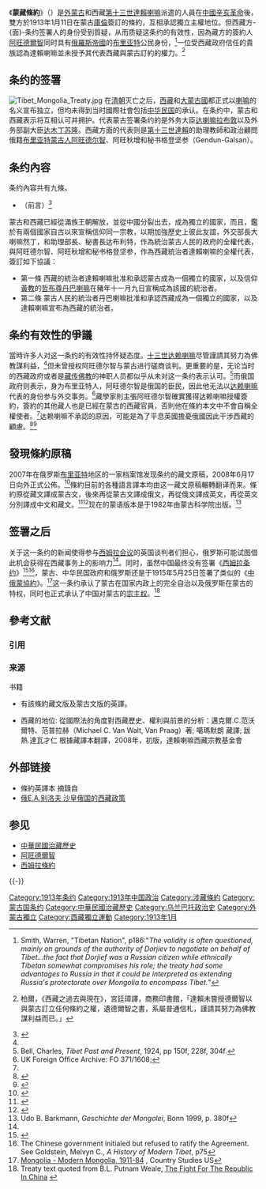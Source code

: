 {{西藏歷史}}

《'''蒙藏條約'''》（{{mong|m=ᠮᠣᠩᠭᠣᠯ<br />ᠲᠥᠪᠡᠳ<br /> ᠦᠨ<br />ᠭᠡᠷ᠎ᠡ|k=Монгол-Төвөдийн гэрээ}}）是[[外蒙古|外蒙古]]和西藏[[第十三世達賴喇嘛|第十三世達賴喇嘛]]派遣的人員在[[中國|中國]][[辛亥革命|辛亥革命]]後，雙方於1913年1月11日在蒙古[[庫倫|庫倫]]簽訂的條約，互相承認獨立主權地位。但西藏方-{面}-条约签署人的身份受到質疑，从而质疑这条约的有效性，因為藏方的簽約人[[阿旺德爾智|阿旺德爾智]]同时具有[[俄羅斯帝國|俄羅斯帝國]]的[[布里亚特|布里亚特]]公民身份，<ref>Smith, Warren, "Tibetan Nation", p186:"''The validity is often questioned, mainly on grounds of the authority of Dorjiev to negotiate on behalf of Tibet...the fact that Dorjief was a Russian citizen while ethnically Tibetan somewhat compromises his role; the treaty had some advantages to Russia in that it could be interpreted as extending Russia's protectorate over Mongolia to encompass Tibet.''"</ref>一位受西藏政府信任的貴族認為達賴喇嘛並未授予其代表西藏與蒙古訂約的權力。<ref name="柏爾">{{cite book
 |author       = Sir Charles Alfred Bell
 |title        = Tibet, Past & Present
 |url          = https://books.google.com/books?id=LD7xAAAAIAAJ&pg=PA229
 |year         = 1924
 |publisher    = Clarendon Press
 |isbn         = 978-0-598-95955-3
 |pages        = 229–230
 |quote        = It is customary for the Dalai Lama to give letters to persons, asking them to help the religion; but such letters would not be sufficient authority to warrant their concluding a treaty on behalf of Tibet.
 |access-date  = 2020-10-26
 |archive-date = 2020-11-08
 |archive-url  = https://web.archive.org/web/20201108201312/https://books.google.com/books?id=LD7xAAAAIAAJ&pg=PA229
 |dead-url     = no
}} 柏爾，《西藏之過去與現在》，宮廷璋譯，商務印書館，「達賴未嘗授德爾智以與蒙古訂立任何條約之權，遺德爾智之書，系屬普通信札，謹請其努力為佛教謀利益而已。」</ref>

== 条约的签署 ==
[[File:Tibet_Mongolia_Treaty.jpg|thumb]]
在[[清朝|清朝]]灭亡之后，[[西藏|西藏]]和[[大蒙古國|大蒙古國]]都正式以[[喇嘛|喇嘛]]的名义宣布独立，但均未得到当时國際社會包括[[中华民国|中华民国]]的承认。在条约中，蒙古和西藏表示将互相认可并拥护。代表蒙古签署条约的是外务大臣[[达喇嘛|达喇嘛]][[拉布敦_(蒙古)|拉布敦]]以及外务部副大臣[[芒来巴特尔·达木丁苏隆|达木丁苏隆]]。西藏方面的代表则是[[第十三世達賴喇嘛·土登嘉措|第十三世達賴]]的助理教師和政治顧問俄籍[[布里亚特人|布里亚特蒙古人]][[阿旺·洛桑·德尔智|阿旺德尔智]]、阿旺秋增和秘书格登坚参（Gendun-Galsan）。

== 条约內容 ==
条约內容共有九條。
*（前言）<ref>{{cite book|author=M. C. van Walt van Praag|title=''The status of Tibet: history, rights, and prospects in international law''|url=http://books.google.com/books?id=NQeQAAAAMAAJ&pg=PA397|year=1987年|publisher=Westview Press|isbn=978-0-8133-0394-9|pages=397頁}}{{en}}</ref>
蒙古和西藏已經從滿族王朝解放，並從中國分裂出去，成為獨立的國家，而且，鑑於有兩個國家自古以來宣稱信仰同一宗教，以期加強歷史上彼此友誼，外交部長大喇嘛然丁，和助理部長、秘書長达布利特，作為統治蒙古人民的政府的全權代表，與阿旺德尔智、阿旺秋增和秘书格登坚参，作為西藏統治者達賴喇嘛的全權代表，簽訂如下協議：
* 第一條 西藏的統治者達賴喇嘛批准和承認蒙古成為一個獨立的國家，以及信仰[[格魯派|黃教]]的[[第八世哲布尊丹巴呼圖克圖|哲布尊丹巴喇嘛]]在豬年十一月九日宣稱成為該國的統治者。
* 第二條 蒙古人民的統治者丹巴喇嘛批准和承認西藏成為一個獨立的國家，以及達賴喇嘛宣布為西藏的統治者。

== 条约有效性的爭議 ==
當時许多人对这一条约的有效性持怀疑态度。[[十三世达赖喇嘛|十三世达赖喇嘛]]尽管謹請其努力為佛教謀利益，<ref name="柏爾" />但未曾授权阿旺德尔智与蒙古进行磋商谈判。更重要的是，无论当时的西藏政府或者是[[藏传佛教|藏传佛教]]的神职人员都似乎从未对这一条约表示认可。<ref name="bell"> Bell, Charles, ''Tibet Past and Present'', 1924, pp 150f, 228f, 304f.</ref>而俄国政府则表示，身为布里亚特人，阿旺德尔智是俄国的臣民，因此他无法以[[达赖喇嘛|达赖喇嘛]]代表的身份参与外交事务。<ref>UK Foreign Office Archive: FO 371/1608; </ref>藏學家{{link-en|艾略特·史伯岭|Elliot Sperling}}則主張阿旺德尔智確實獲得达赖喇嘛授權簽約，簽約的其他藏人也是已經在蒙古的西藏官員，否則他在條約本文中不會自稱全權使者。<ref name="史伯岭"/>达赖喇嘛不承認的原因，可能是為了平息英國擔憂俄國因此干涉西藏的顧慮。<ref name="BlondeauBuffetrille2008">{{cite book|author1=Anne-Marie Blondeau|author2=Katia Buffetrille|title=Authenticating Tibet: Answers to China's 100 Questions|url=http://books.google.com/books?id=B6_FKtkYhdgC&pg=PA43|year=2008|publisher=University of California Press|isbn=978-0-520-24464-1|pages=43–44}}</ref><ref name="Smith1996">{{cite book|author=Warren W. Smith|authorlink=華倫·W·史密斯|title=''Tibetan nation: a history of Tibetan nationalism and Sino-Tibetan relations''|url=http://books.google.com/books?id=SbHtAAAAMAAJ|date=1996-10-24|publisher=Westview Press|isbn=978-0-8133-3155-3 |pages=185-186}}</ref>

== 發現條約原稿 ==
{{link-en|艾略特·史伯岭|Elliot Sperling}}2007年在俄罗斯[[布里亚特|布里亚特]]地区的一家档案馆发现条约的藏文原稿，2008年6月17日向外正式公佈。<ref>{{Cite web | url=http://tibet.org.tw/news_detail.php?news_id=1643 | title=西藏流亡政府將舉行《蒙藏條約》講座活動 | work=挪威西藏之聲 | publisher=達賴喇嘛西藏宗教基金會 | access-date=2015-03-04 | archive-url=https://web.archive.org/web/20150402180726/http://tibet.org.tw/news_detail.php?news_id=1643 | archive-date=2015-04-02 | dead-url=yes }}</ref>條約目前的各種語言譯本均由这一藏文原稿輾轉翻译而来。條約原從藏文譯成蒙古文，後來再從蒙古文譯成俄文，再從俄文譯成英文，再從英文分別譯成中文和藏文。<ref name="史伯岭">{{cite journal
| url = http://elliotsperling.org/the-1913-tibeto-mongol-treaty-its-international-reception-and-circulation/
| title = The 1913 Tibeto-Mongol Treaty: its International Reception and Circulation
| author = Elliot Sperling
| journal = Lungta
| volume = 17
| year = 2013
| pages = 7-14
| via = ElliotSperling.org
| access-date = 2020-10-28
| archive-date = 2020-11-27
| archive-url = https://web.archive.org/web/20201127224139/http://elliotsperling.org/the-1913-tibeto-mongol-treaty-its-international-reception-and-circulation/
| dead-url = no
}}</ref><ref>{{cite web
| url = http://www.phayul.com/2008/11/12/23205/
| title = Tibet – Mongolia Treaty of 1913, a proof of Tibet’s independence: Interview
| website = [[故鄉網|故鄉網]]
| date = November 12, 2008
| access-date = 2020-10-28
| archive-date = 2020-11-02
| archive-url = https://web.archive.org/web/20201102081916/http://www.phayul.com/2008/11/12/23205/
| dead-url = no
}}</ref>现在的蒙语版本是于1982年由蒙古科学院出版。<ref>Udo B. Barkmann, ''Geschichte der Mongolei'', Bonn 1999, p. 380f</ref>

== 签署之后 ==
关于这一条约的新闻使得参与[[西姆拉会议|西姆拉会议]]的英国谈判者们担心，俄罗斯可能试图借此机会获得在西藏事务上的影响力<ref name="bell"/>。同时，虽然中国最终没有签署《[[西姆拉条约|西姆拉条约]]》<ref>{{Cite web |url=http://www.tibetjustice.org/materials/treaties/treaties16.html |title=1914西姆拉会议 |access-date=2008-10-27 |archive-date=2006-04-24 |archive-url=https://web.archive.org/web/20060424083824/http://www.tibetjustice.org/materials/treaties/treaties16.html |dead-url=no }}</ref><ref name=Goldstein1989-75>The Chinese government initialed but refused to ratify the Agreement. See Goldstein, Melvyn C., ''A History of Modern Tibet'', p75</ref>，蒙古、中华民国政府和俄罗斯还是于1915年5月25日签署了类似的《[[中俄蒙協約|中俄蒙協約]]》。<ref>[http://countrystudies.us/mongolia/26.htm Mongolia - Modern Mongolia, 1911-84] {{Wayback|url=http://countrystudies.us/mongolia/26.htm |date=20101214025324 }}, Country Studies US</ref>这一条约承认了蒙古在国家内政上的完全自治以及俄罗斯在蒙古的特权，同时也正式承认了中国对蒙古的[[宗主权|宗主权]]。<ref>Treaty text quoted from B.L. Putnam Weale, [http://www.fullbooks.com/The-Fight-For-The-Republic-In-China8.html The Fight For The Republic In China] {{Wayback|url=http://www.fullbooks.com/The-Fight-For-The-Republic-In-China8.html |date=20160303165136 }}</ref>

== 參考文献 ==
=== 引用 ===
{{Reflist}}

=== 来源 ===
; 书籍
* {{cite book |editor1=Tashi Tsering |editor2=Elliot Sperling |editor3=Adʺi︠a︡agiĭn Tu̇vshintȯgs|author=Nikolaĭ Vladimirovich T︠S︡yrempilov, Udo B. Barkmann, S. L. Kuzʹmin, T︠S︡ėdėndambyn Batbai︠a︡r, Dėndėvsu̇rėngiĭn Gombosu̇rėn, M. C. van Walt van Praag |title=''The Centennial of the Tibeto-Mongol Treaty, 1913-2013'' |volume=Volume 17 of Lungta |url = http://books.google.com/books?id=mhognwEACAAJ |year = 2013 |location=Dharamshala, India |publisher=Amnye Machen Institute |language = en }}有該條約藏文版及蒙古文版的英譯。
* 西藏的地位: 從國際法的角度對西藏歷史、權利與前景的分析：邁克爾.C.范沃爾特、范普拉赫（Michael C. Van Walt, Van Praag）著; 噶瑪默朗 藏譯; 跋熱.達瓦才仁 根據藏譯本翻譯，2008年，初版，達賴喇嘛西藏宗教基金會

== 外部链接 ==
*條約英譯本{{Cite web | url=http://www.tibetjustice.org/materials/treaties/treaties14.html | title=''Treaty of Friendship and Alliance Between the Government of Mongolia and Tibet (1913)'' | publisher=Tibet Justice Center | access-date=2015-03-04 | archive-date=2020-02-22 | archive-url=https://web.archive.org/web/20200222072121/http://www.tibetjustice.org/materials/treaties/treaties14.html | dead-url=no }}{{en}} 摘錄自{{cite book|author=M. C. van Walt van Praag|title=''The status of Tibet: history, rights, and prospects in international law''|url=http://books.google.com/books?id=NQeQAAAAMAAJ&pg=PA397|year=1987年|publisher=Westview Press|isbn=978-0-8133-0394-9|pages=397頁}}{{en}}
*[http://www.iqh.net.cn/zhongwai/info.asp?b_id=2&id=37 俄Е.А.别洛夫 沙皇俄国的西藏政策]

==参见==
*[[中華民國治藏歷史|中華民國治藏歷史]]
*[[阿旺德爾智|阿旺德爾智]]
*[[西姆拉條約|西姆拉條約]]

{{-}}
{{蒙古族|史}}
[[Category:1913年条约|Category:1913年条约]]
[[Category:1913年中国政治|Category:1913年中国政治]]
[[Category:涉藏條約|Category:涉藏條約]]
[[Category:蒙古国条约|Category:蒙古国条约]]
[[Category:中華民國治藏歷史|Category:中華民國治藏歷史]]
[[Category:乌兰巴托政治史|Category:乌兰巴托政治史]]
[[Category:外蒙古獨立|Category:外蒙古獨立]]
[[Category:西藏獨立運動|Category:西藏獨立運動]]
[[Category:1913年1月|Category:1913年1月]]